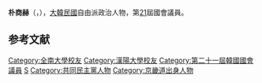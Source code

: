 {{BLP unsourced|time=2020-10-08T07:47:05+00:00}}
{{Infobox politician
| name = 朴商赫<br>{{lang|ko|박상혁}}
| image = 
| caption = 
| birth_date = {{Birth date and age|1973|3|20}}
| birth_place = {{KOR}}[[京畿道|京畿道]][[金浦市|金浦市]]
| residence = {{KOR}}[[京畿道|京畿道]][[金浦市|金浦市]]
| nationality = {{ROK}}
| party = {{MPK}}
| other_names = 
| alma_mater = [[全南大學|全南大學]]、[[漢陽大學|漢陽大學]]
| office = {{flagicon|South Korea}} 第21屆[[韓國國會|韓國國會]]議員
| term_start = 2020年5月30日
| term_end = 
| constituency = [[京畿道|京畿道]][[金浦市|金浦市]]乙
| predecessor = {{tsl|ko|홍철호|洪哲鎬}}
| successor = 
}}

'''朴商赫'''（{{kor|박상혁|朴商赫|Park Sang-hyuk}}，{{bd|1973年|3月20日}}），[[大韓民國|大韓民國]]自由派政治人物，第[[第21屆大韓民國國會議員名單|21]]屆國會議員。

== 参考文献 ==
<references />

{{DEFAULTSORT:Park Sang-hyuk}}
[[Category:全南大學校友|Category:全南大學校友]]
[[Category:漢陽大學校友|Category:漢陽大學校友]]
[[Category:第二十一屆韓國國會議員|Category:第二十一屆韓國國會議員]]
[[Category:朴姓|S]]
[[Category:共同民主黨人物|Category:共同民主黨人物]]
[[Category:京畿道出身人物|Category:京畿道出身人物]]